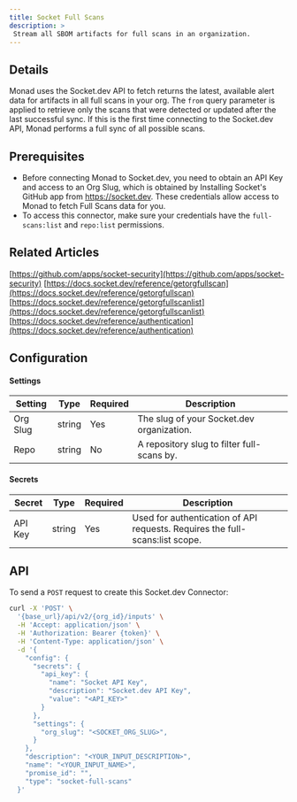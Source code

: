```yaml
---
title: Socket Full Scans
description: >
 Stream all SBOM artifacts for full scans in an organization.
---
```


## Details
Monad uses the Socket.dev API to fetch returns the latest, available alert data for artifacts in all full scans in your org. The `from` query parameter is applied to retrieve only the scans that were detected or updated after the last successful sync. If this is the first time connecting to the Socket.dev API, Monad performs a full sync of all possible scans.

## Prerequisites
- Before connecting Monad to Socket.dev, you need to obtain an API Key and access to an Org Slug, which is obtained by Installing Socket's GitHub app from https://socket.dev. These credentials allow access to Monad to fetch Full Scans data for you.
- To access this connector, make sure your credentials have the `full-scans:list` and `repo:list` permissions.

## Related Articles

[https://github.com/apps/socket-security](https://github.com/apps/socket-security)
[https://docs.socket.dev/reference/getorgfullscan](https://docs.socket.dev/reference/getorgfullscan)
[https://docs.socket.dev/reference/getorgfullscanlist](https://docs.socket.dev/reference/getorgfullscanlist)
[https://docs.socket.dev/reference/authentication](https://docs.socket.dev/reference/authentication)

## Configuration

#### Settings

| Setting | Type | Required | Description |
|---------|------|----------|-------------|
| Org Slug | string | Yes | The slug of your Socket.dev organization. |
| Repo | string | No | A repository slug to filter full-scans by. |

#### Secrets

| Secret | Type | Required | Description |
|---------|------|----------|-------------|
| API Key | string | Yes | Used for authentication of API requests. Requires the full-scans:list scope. |


## API

To send a `POST` request to create this Socket.dev Connector:

```bash
curl -X 'POST' \
  '{base_url}/api/v2/{org_id}/inputs' \
  -H 'Accept: application/json' \
  -H 'Authorization: Bearer {token}' \
  -H 'Content-Type: application/json' \
  -d '{
    "config": {
      "secrets": {
        "api_key": {
          "name": "Socket API Key",
          "description": "Socket.dev API Key",
          "value": "<API_KEY>"
        }
      },
      "settings": {
        "org_slug": "<SOCKET_ORG_SLUG>",
      }
    },
    "description": "<YOUR_INPUT_DESCRIPTION>",
    "name": "<YOUR_INPUT_NAME>",
    "promise_id": "",
    "type": "socket-full-scans"
  }'
```


